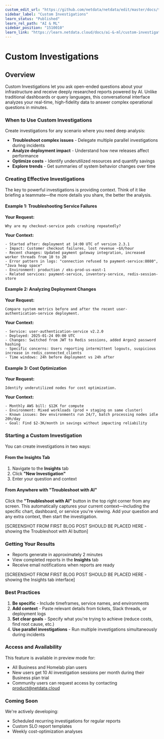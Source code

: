 ```yaml
---
custom_edit_url: "https://github.com/netdata/netdata/edit/master/docs/troubleshooting/custom-investigations.md"
sidebar_label: "Custom Investigations"
learn_status: "Published"
learn_rel_path: "AI & ML"
sidebar_position: "1510010"
learn_link: "https://learn.netdata.cloud/docs/ai-&-ml/custom-investigations"
---
```


# Custom Investigations

## Overview

Custom Investigations let you ask open-ended questions about your infrastructure and receive deeply researched reports powered by AI. Unlike traditional dashboards or query languages, this conversational interface analyzes your real-time, high-fidelity data to answer complex operational questions in minutes.

### When to Use Custom Investigations

Create investigations for any scenario where you need deep analysis:

- **Troubleshoot complex issues** - Delegate multiple parallel investigations during incidents
- **Analyze deployment impact** - Understand how new releases affect performance
- **Optimize costs** - Identify underutilized resources and quantify savings
- **Explore trends** - Get summaries of system behavior changes over time

### Creating Effective Investigations

The key to powerful investigations is providing context. Think of it like briefing a teammate—the more details you share, the better the analysis.

#### Example 1: Troubleshooting Service Failures

**Your Request:**

```
Why are my checkout-service pods crashing repeatedly?
```

**Your Context:**

```
- Started after: deployment at 14:00 UTC of version 2.3.1
- Impact: Customer checkout failures, lost revenue ~$X/hour
- Recent changes: Updated payment gateway integration, increased worker threads from 10 to 20
- Error pattern in logs: "connection refused to payment-service:8080", "Java heap space"
- Environment: production / eks-prod-us-east-1
- Related services: payment-service, inventory-service, redis-session-store
```

#### Example 2: Analyzing Deployment Changes

**Your Request:**

```
Compare system metrics before and after the recent user-authentication-service deployment.
```

**Your Context:**

```
- Service: user-authentication-service v2.2.0
- Deployed: 2025-01-24 09:00 UTC
- Changes: Switched from JWT to Redis sessions, added Argon2 password hashing
- Specific concerns: Users reporting intermittent logouts, suspicious increase in redis_connected_clients
- Time windows: 24h before deployment vs 24h after
```

#### Example 3: Cost Optimization

**Your Request:**

```
Identify underutilized nodes for cost optimization.
```

**Your Context:**

```
- Monthly AWS bill: $12K for compute
- Environment: Mixed workloads (prod + staging on same cluster)
- Known issues: Dev environments run 24/7, batch processing nodes idle 20h/day
- Goal: Find $2-3K/month in savings without impacting reliability
```

### Starting a Custom Investigation

You can create investigations in two ways:

#### From the Insights Tab

1. Navigate to the **Insights** tab
2. Click **"New Investigation"**
3. Enter your question and context

#### From Anywhere with "Troubleshoot with AI"

Click the **"Troubleshoot with AI"** button in the top right corner from any screen. This automatically captures your current context—including the specific chart, dashboard, or service you're viewing. Add your question and any extra context, then start the investigation.

[SCREENSHOT FROM FIRST BLOG POST SHOULD BE PLACED HERE - showing the Troubleshoot with AI button]

### Getting Your Results

- Reports generate in approximately 2 minutes
- View completed reports in the **Insights** tab
- Receive email notifications when reports are ready

[SCREENSHOT FROM FIRST BLOG POST SHOULD BE PLACED HERE - showing the Insights tab interface]

### Best Practices

1. **Be specific** - Include timeframes, service names, and environments
2. **Add context** - Paste relevant details from tickets, Slack threads, or deployment logs
3. **Set clear goals** - Specify what you're trying to achieve (reduce costs, find root cause, etc.)
4. **Use parallel investigations** - Run multiple investigations simultaneously during incidents

### Access and Availability

This feature is available in preview mode for:

- All Business and Homelab plan users
- New users get 10 AI investigation sessions per month during their Business plan trial
- Community users can request access by contacting product@netdata.cloud

### Coming Soon

We're actively developing:

- Scheduled recurring investigations for regular reports
- Custom SLO report templates
- Weekly cost-optimization analyses
